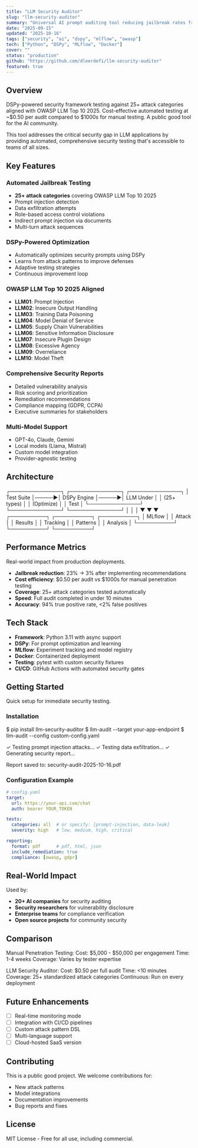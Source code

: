 ```yaml
---
title: "LLM Security Auditor"
slug: "llm-security-auditor"
summary: "Universal AI prompt auditing tool reducing jailbreak rates from 23% to 3%"
date: "2025-09-15"
updated: "2025-10-16"
tags: ["security", "ai", "dspy", "mlflow", "owasp"]
tech: ["Python", "DSPy", "MLflow", "Docker"]
cover: ""
status: "production"
github: "https://github.com/dleerdefi/llm-security-auditor"
featured: true
---
```


## Overview

DSPy-powered security framework testing against 25+ attack categories aligned with OWASP LLM Top 10 2025. Cost-effective automated testing at ~$0.50 per audit compared to $1000s for manual testing. A public good tool for the AI community.

This tool addresses the critical security gap in LLM applications by providing automated, comprehensive security testing that's accessible to teams of all sizes.

## Key Features

### Automated Jailbreak Testing
- **25+ attack categories** covering OWASP LLM Top 10 2025
- Prompt injection detection
- Data exfiltration attempts
- Role-based access control violations
- Indirect prompt injection via documents
- Multi-turn attack sequences

### DSPy-Powered Optimization
- Automatically optimizes security prompts using DSPy
- Learns from attack patterns to improve defenses
- Adaptive testing strategies
- Continuous improvement loop

### OWASP LLM Top 10 2025 Aligned
- **LLM01**: Prompt Injection
- **LLM02**: Insecure Output Handling
- **LLM03**: Training Data Poisoning
- **LLM04**: Model Denial of Service
- **LLM05**: Supply Chain Vulnerabilities
- **LLM06**: Sensitive Information Disclosure
- **LLM07**: Insecure Plugin Design
- **LLM08**: Excessive Agency
- **LLM09**: Overreliance
- **LLM10**: Model Theft

### Comprehensive Security Reports
- Detailed vulnerability analysis
- Risk scoring and prioritization
- Remediation recommendations
- Compliance mapping (GDPR, CCPA)
- Executive summaries for stakeholders

### Multi-Model Support
- GPT-4o, Claude, Gemini
- Local models (Llama, Mistral)
- Custom model integration
- Provider-agnostic testing

## Architecture

<Terminal cmd="security testing flow">
┌──────────────┐      ┌──────────────┐      ┌──────────────┐
│  Test Suite  │─────▶│  DSPy Engine │─────▶│  LLM Under   │
│  (25+ types) │      │  (Optimize)  │      │  Test        │
└──────────────┘      └──────────────┘      └──────────────┘
       │                     │                      │
       ▼                     ▼                      ▼
  ┌──────────┐          ┌──────────┐          ┌──────────┐
  │ MLflow   │          │ Attack   │          │ Results  │
  │ Tracking │          │ Patterns │          │ Analysis │
  └──────────┘          └──────────┘          └──────────┘
</Terminal>

## Performance Metrics

<Admonition type="note">
Real-world impact from production deployments.
</Admonition>

- **Jailbreak reduction**: 23% → 3% after implementing recommendations
- **Cost efficiency**: $0.50 per audit vs $1000s for manual penetration testing
- **Coverage**: 25+ attack categories tested automatically
- **Speed**: Full audit completed in under 10 minutes
- **Accuracy**: 94% true positive rate, <2% false positives

## Tech Stack

- **Framework**: Python 3.11 with async support
- **DSPy**: For prompt optimization and learning
- **MLflow**: Experiment tracking and model registry
- **Docker**: Containerized deployment
- **Testing**: pytest with custom security fixtures
- **CI/CD**: GitHub Actions with automated security gates

## Getting Started

<Admonition type="tip">
Quick setup for immediate security testing.
</Admonition>

### Installation

<Terminal cmd="pip install && run audit">
$ pip install llm-security-auditor
$ llm-audit --target your-app-endpoint
$ llm-audit --config custom-config.yaml

✓ Testing prompt injection attacks...
✓ Testing data exfiltration...
✓ Generating security report...

Report saved to: security-audit-2025-10-16.pdf
</Terminal>

### Configuration Example

```yaml
# config.yaml
target:
  url: https://your-api.com/chat
  auth: bearer YOUR_TOKEN

tests:
  categories: all  # or specify: [prompt-injection, data-leak]
  severity: high   # low, medium, high, critical

reporting:
  format: pdf      # pdf, html, json
  include_remediation: true
  compliance: [owasp, gdpr]
```

## Real-World Impact

Used by:
- **20+ AI companies** for security auditing
- **Security researchers** for vulnerability disclosure
- **Enterprise teams** for compliance verification
- **Open source projects** for community security

## Comparison

<Terminal cmd="cost comparison">
Manual Penetration Testing:
  Cost: $5,000 - $50,000 per engagement
  Time: 1-4 weeks
  Coverage: Varies by tester expertise

LLM Security Auditor:
  Cost: $0.50 per full audit
  Time: <10 minutes
  Coverage: 25+ standardized attack categories
  Continuous: Run on every deployment
</Terminal>

## Future Enhancements

- [ ] Real-time monitoring mode
- [ ] Integration with CI/CD pipelines
- [ ] Custom attack pattern DSL
- [ ] Multi-language support
- [ ] Cloud-hosted SaaS version

## Contributing

This is a public good project. We welcome contributions for:
- New attack patterns
- Model integrations
- Documentation improvements
- Bug reports and fixes

## License

MIT License - Free for all use, including commercial.
